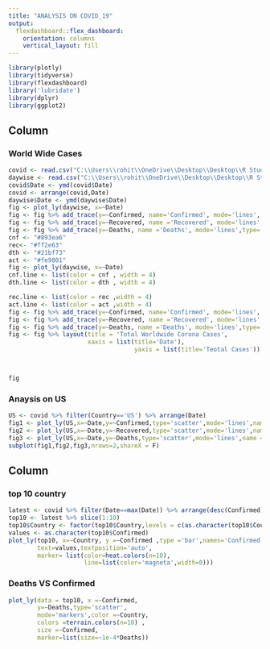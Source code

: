 ---
title: "ANALYSIS ON COVID_19"
output: 
  flexdashboard::flex_dashboard:
    orientation: columns
    vertical_layout: fill
---

```{r setup, include=FALSE}
library(plotly)
library(tidyverse)
library(flexdashboard)
library('lubridate')
library(dplyr)
library(ggplot2)
```

## Column {data-width="300"}

### World Wide Cases

```{r}
covid <- read.csv("C:\\Users\\rohit\\OneDrive\\Desktop\\Desktop\\R Studio\\Data\\covid project\\country_daywise.csv")
daywise <- read.csv("C:\\Users\\rohit\\OneDrive\\Desktop\\Desktop\\R Studio\\Data\\covid project\\daywise.csv")
covid$Date <- ymd(covid$Date)
covid <- arrange(covid,Date)
daywise$Date <- ymd(daywise$Date)
fig <- plot_ly(daywise, x=~Date)
fig <- fig %>% add_trace(y=~Confirmed, name='Confirmed', mode='lines', type='scatter')
fig <- fig %>% add_trace(y=~Recovered, name ='Recovered', mode='lines',type='scatter')
fig <- fig %>% add_trace(y=~Deaths, name ='Deaths', mode='lines',type='scatter')
cnf <- "#893ea6"
rec<- "#ff2e63"
dth <- "#21bf73"
act <- "#fe9801"
fig <- plot_ly(daywise, x=~Date)  
cnf.line <- list(color = cnf , width = 4)
dth.line <- list(color = dth , width = 4)

rec.line <- list(color = rec ,width = 4)
act.line <- list(color = act ,width = 4)
fig <- fig %>% add_trace(y=~Confirmed, name='Confirmed', mode='lines', type='scatter',line=cnf.line)
fig <- fig %>% add_trace(y=~Recovered, name ='Recovered', mode='lines',type='scatter',line=rec.line)
fig <- fig %>% add_trace(y=~Deaths, name ='Deaths', mode='lines',type='scatter',line=dth.line)
fig <- fig %>% layout(title = 'Total Worldwide Corona Cases',
                      xaxis = list(title='Date'),
                                   yaxis = list(title='Teotal Cases'))



fig
```

### Anaysis on US

```{r}
US <- covid %>% filter(Country=='US') %>% arrange(Date)
fig1 <- plot_ly(US,x=~Date,y=~Confirmed,type='scatter',mode='lines',name = 'Confirmed Cases')
fig2 <- plot_ly(US,x=~Date,y=~Recovered,type='scatter',mode='lines',name = 'Recovered Cases')
fig3 <- plot_ly(US,x=~Date,y=~Deaths,type='scatter',mode='lines',name = 'Deaths Cases')
subplot(fig1,fig2,fig3,nrows=2,shareX = F)
```

## Column {data-width="300"}

### top 10 country

```{r}
latest <- covid %>% filter(Date==max(Date)) %>% arrange(desc(Confirmed))
top10 <- latest %>% slice(1:10)
top10$Country <- factor(top10$Country,levels = c(as.character(top10$Country)))
values <- as.character(top10$Confirmed)
plot_ly(top10, x=~Country, y =~Confirmed ,type ='bar',names='Confirmed cases',
        text=values,textposition='auto',
        marker= list(color=heat.colors(n=10),
                     line=list(color='magneta',width=0)))
```

### Deaths VS Confirmed

```{r}
plot_ly(data = top10, x =~Confirmed,
        y=~Deaths,type='scatter',
        mode='markers',color =~Country,
        colors =terrain.colors(n=10) ,
        size =~Confirmed,
        marker=list(size=~1e-4*Deaths))
```


























